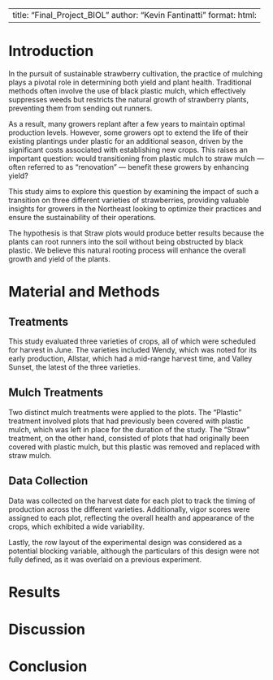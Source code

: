 |                                                                      |
|----------------------------------------------------------------------|
| title: "Final_Project_BIOL" author: "Kevin Fantinatti" format: html: |

# Introduction

In the pursuit of sustainable strawberry cultivation, the practice of mulching plays a pivotal role in determining both yield and plant health. Traditional methods often involve the use of black plastic mulch, which effectively suppresses weeds but restricts the natural growth of strawberry plants, preventing them from sending out runners.

As a result, many growers replant after a few years to maintain optimal production levels. However, some growers opt to extend the life of their existing plantings under plastic for an additional season, driven by the significant costs associated with establishing new crops. This raises an important question: would transitioning from plastic mulch to straw mulch — often referred to as "renovation" — benefit these growers by enhancing yield?

This study aims to explore this question by examining the impact of such a transition on three different varieties of strawberries, providing valuable insights for growers in the Northeast looking to optimize their practices and ensure the sustainability of their operations.

The hypothesis is that Straw plots would produce better results because the plants can root runners into the soil without being obstructed by black plastic. We believe this natural rooting process will enhance the overall growth and yield of the plants.

# Material and Methods

## Treatments

This study evaluated three varieties of crops, all of which were scheduled for harvest in June. The varieties included Wendy, which was noted for its early production, Allstar, which had a mid-range harvest time, and Valley Sunset, the latest of the three varieties.

## Mulch Treatments

Two distinct mulch treatments were applied to the plots. The "Plastic" treatment involved plots that had previously been covered with plastic mulch, which was left in place for the duration of the study. The "Straw" treatment, on the other hand, consisted of plots that had originally been covered with plastic mulch, but this plastic was removed and replaced with straw mulch.

## Data Collection

Data was collected on the harvest date for each plot to track the timing of production across the different varieties. Additionally, vigor scores were assigned to each plot, reflecting the overall health and appearance of the crops, which exhibited a wide variability.

Lastly, the row layout of the experimental design was considered as a potential blocking variable, although the particulars of this design were not fully defined, as it was overlaid on a previous experiment.

# Results

# Discussion

# Conclusion
